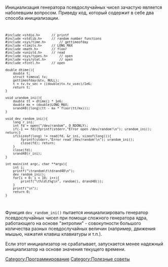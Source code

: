 Инициализация генератора псевдослучайных чисел зачастую является наболевшим вопросом. Приведу код, который содержит в себе два способа инициализации.

<code lang="C"><pre style="white-space: pre-wrap;">
#include <stdio.h>		// printf
#include <stdlib.h>		// random number functions
#include <sys/time.h>		// gettimeofday
#include <limits.h>		// LONG_MAX
#include <math.h>		// floor
#include <unistd.h>		// read
#include <sys/types.h>		// open
#include <sys/stat.h>		// open
#include <fcntl.h>		// open

double dtime(){
	double t;
	struct timeval tv;
	gettimeofday(&tv, NULL);
	t = tv.tv_sec + ((double)tv.tv_usec)/1e6;
	return t;
}

void urandom_ini(){
	double tt = dtime() * 1e6;
	double mx = (double)LONG_MAX;
	srand48((long)(tt - mx * floor(tt/mx)));
}

void dev_random_ini(){
	long r_ini;
	int fd = open("/dev/random", O_RDONLY);
	if(-1 == fd){fprintf(stderr,"Error open /dev/random!\n"); urandom_ini(); return;}
	if(sizeof(long) != read(fd, &r_ini, sizeof(long))){
		fprintf(stderr,"Error read /dev/random!\n"); urandom_ini();
		close(fd); return;
	}
	close(fd);
	srand48(r_ini);
}

int main(int argc, char **argv){
	int i;
	printf("\trandom\t\tdrand48\n");
	dev_random_ini();
	for(i = 0; i < 10; i++){
		printf("\t%ld\t%g\n", random(), drand48());
	}
	printf("\n");
	return 0;
}
</pre></code>

Функция <code>dev_random_ini()</code> пытается инициализировать генератор псевдослучайных чисел при помощи сложного генератора ядра, работающего на основе "энтропии" - совокупности большого количества разных псевдослучайных величин (например, движения мышью, нажатия клавиш клавиатуры и т.п.).

Если этот инициализатор не срабатывает, запускается менее надежный инициализатор на основе значения текущего времени.

[[Category:Программирование]]
[[Category:Полезные советы]]